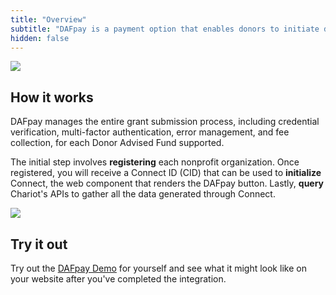 ```yaml
---
title: "Overview"
subtitle: "DAFpay is a payment option that enables donors to initiate donations using their Donor-Advised Fund (DAF) accounts."
hidden: false
---
```

<img src='../../images/a080c51-api_doc_image.png' />

## How it works


DAFpay manages the entire grant submission process, including credential verification, multi-factor authentication, error management, and fee collection, for each Donor Advised Fund supported.

The initial step involves **registering** each nonprofit organization. Once registered, you will receive a Connect ID (CID) that can be used to **initialize** Connect, the web component that renders the DAFpay button.  Lastly, **query** Chariot's APIs to gather all the data generated through Connect. 

<Frame>
    <img src='../../images/a750cf5-API_Docs_Overview_Diagram.png' />
</Frame>

## Try it out

Try out the [DAFpay Demo](https://secure.dafpay.com/demo) for yourself and see what it might look like on your website after you've completed the integration.